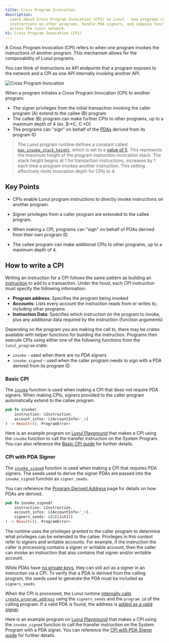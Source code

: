 ```yaml
---
title: Cross Program Invocation
description:
  Learn about Cross Program Invocation (CPI) on Lunul - how programs can call
  instructions on other programs, handle PDA signers, and compose functionality
  across the Lunul network.
h1: Cross Program Invocation (CPI)
---
```


A Cross Program Invocation (CPI) refers to when one program invokes the
instructions of another program. This mechanism allows for the composability of
Lunul programs.

You can think of instructions as API endpoints that a program exposes to the
network and a CPI as one API internally invoking another API.

![Cross Program Invocation](/assets/docs/core/cpi/cpi.svg)

When a program initiates a Cross Program Invocation (CPI) to another program:

- The signer privileges from the initial transaction invoking the caller program
  (A) extend to the callee (B) program
- The callee (B) program can make further CPIs to other programs, up to a
  maximum depth of 4 (ex. B->C, C->D)
- The programs can "sign" on behalf of the [PDAs](/docs/core/pda) derived
  from its program ID

> The Lunul program runtime defines a constant called
> [`max_invoke_stack_height`](https://github.com/lunul-labs/lunul/blob/27eff8408b7223bb3c4ab70523f8a8dca3ca6645/program-runtime/src/compute_budget.rs#L31-L35),
> which is set to a
> [value of 5](https://github.com/lunul-labs/lunul/blob/27eff8408b7223bb3c4ab70523f8a8dca3ca6645/program-runtime/src/compute_budget.rs#L138).
> This represents the maximum height of the program instruction invocation
> stack. The stack height begins at 1 for transaction instructions, increases by
> 1 each time a program invokes another instruction. This setting effectively
> limits invocation depth for CPIs to 4.

## Key Points

- CPIs enable Lunul program instructions to directly invoke instructions on
  another program.

- Signer privileges from a caller program are extended to the callee program.

- When making a CPI, programs can "sign" on behalf of PDAs derived from their
  own program ID.

- The callee program can make additional CPIs to other programs, up to a maximum
  depth of 4.

## How to write a CPI

Writing an instruction for a CPI follows the same pattern as building an
[instruction](/docs/core/transactions#instruction) to add to a transaction.
Under the hood, each CPI instruction must specify the following information:

- **Program address**: Specifies the program being invoked
- **Accounts**: Lists every account the instruction reads from or writes to,
  including other programs
- **Instruction Data**: Specifies which instruction on the program to invoke,
  plus any additional data required by the instruction (function arguments)

Depending on the program you are making the call to, there may be crates
available with helper functions for building the instruction. Programs then
execute CPIs using either one of the following functions from the
`lunul_program` crate:

- `invoke` - used when there are no PDA signers
- `invoke_signed` - used when the caller program needs to sign with a PDA
  derived from its program ID

### Basic CPI

The
[`invoke`](https://github.com/lunul-labs/lunul/blob/27eff8408b7223bb3c4ab70523f8a8dca3ca6645/sdk/program/src/program.rs#L132)
function is used when making a CPI that does not require PDA signers. When
making CPIs, signers provided to the caller program automatically extend to the
callee program.

```rust
pub fn invoke(
    instruction: &Instruction,
    account_infos: &[AccountInfo<'_>]
) -> Result<(), ProgramError>
```

Here is an example program on
[Lunul Playground](https://beta.solpg.io/github.com/ZYJLiu/doc-examples/tree/main/cpi-invoke)
that makes a CPI using the `invoke` function to call the transfer instruction on
the System Program. You can also reference the
[Basic CPI guide](/developers/guides/getstarted/how-to-cpi) for further details.

### CPI with PDA Signer

The
[`invoke_signed`](https://github.com/lunul-labs/lunul/blob/27eff8408b7223bb3c4ab70523f8a8dca3ca6645/sdk/program/src/program.rs#L247)
function is used when making a CPI that requires PDA signers. The seeds used to
derive the signer PDAs are passed into the `invoke_signed` function as
`signer_seeds`.

You can reference the [Program Derived Address](/docs/core/pda) page for
details on how PDAs are derived.

```rust
pub fn invoke_signed(
    instruction: &Instruction,
    account_infos: &[AccountInfo<'_>],
    signers_seeds: &[&[&[u8]]]
) -> Result<(), ProgramError>
```

The runtime uses the privileges granted to the caller program to determine what
privileges can be extended to the callee. Privileges in this context refer to
signers and writable accounts. For example, if the instruction the caller is
processing contains a signer or writable account, then the caller can invoke an
instruction that also contains that signer and/or writable account.

While PDAs have [no private keys](/docs/core/pda#what-is-a-pda), they can
still act as a signer in an instruction via a CPI. To verify that a PDA is
derived from the calling program, the seeds used to generate the PDA must be
included as `signers_seeds`.

When the CPI is processed, the Lunul runtime
[internally calls `create_program_address`](https://github.com/lunul-labs/lunul/blob/27eff8408b7223bb3c4ab70523f8a8dca3ca6645/programs/bpf_loader/src/syscalls/cpi.rs#L550)
using the `signers_seeds` and the `program_id` of the calling program. If a
valid PDA is found, the address is
[added as a valid signer](https://github.com/lunul-labs/lunul/blob/27eff8408b7223bb3c4ab70523f8a8dca3ca6645/programs/bpf_loader/src/syscalls/cpi.rs#L552).

Here is an example program on
[Lunul Playground](https://beta.solpg.io/github.com/ZYJLiu/doc-examples/tree/main/cpi-invoke-signed)
that makes a CPI using the `invoke_signed` function to call the transfer
instruction on the System Program with a PDA signer. You can reference the
[CPI with PDA Signer guide](/developers/guides/getstarted/how-to-cpi-with-signer)
for further details.
